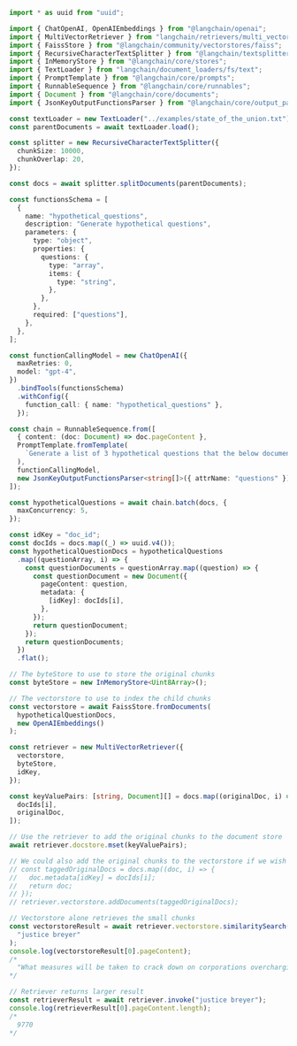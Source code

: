 ```typescript
import * as uuid from "uuid";

import { ChatOpenAI, OpenAIEmbeddings } from "@langchain/openai";
import { MultiVectorRetriever } from "langchain/retrievers/multi_vector";
import { FaissStore } from "@langchain/community/vectorstores/faiss";
import { RecursiveCharacterTextSplitter } from "@langchain/textsplitters";
import { InMemoryStore } from "@langchain/core/stores";
import { TextLoader } from "langchain/document_loaders/fs/text";
import { PromptTemplate } from "@langchain/core/prompts";
import { RunnableSequence } from "@langchain/core/runnables";
import { Document } from "@langchain/core/documents";
import { JsonKeyOutputFunctionsParser } from "@langchain/core/output_parsers/openai_functions";

const textLoader = new TextLoader("../examples/state_of_the_union.txt");
const parentDocuments = await textLoader.load();

const splitter = new RecursiveCharacterTextSplitter({
  chunkSize: 10000,
  chunkOverlap: 20,
});

const docs = await splitter.splitDocuments(parentDocuments);

const functionsSchema = [
  {
    name: "hypothetical_questions",
    description: "Generate hypothetical questions",
    parameters: {
      type: "object",
      properties: {
        questions: {
          type: "array",
          items: {
            type: "string",
          },
        },
      },
      required: ["questions"],
    },
  },
];

const functionCallingModel = new ChatOpenAI({
  maxRetries: 0,
  model: "gpt-4",
})
  .bindTools(functionsSchema)
  .withConfig({
    function_call: { name: "hypothetical_questions" },
  });

const chain = RunnableSequence.from([
  { content: (doc: Document) => doc.pageContent },
  PromptTemplate.fromTemplate(
    `Generate a list of 3 hypothetical questions that the below document could be used to answer:\n\n{content}`
  ),
  functionCallingModel,
  new JsonKeyOutputFunctionsParser<string[]>({ attrName: "questions" }),
]);

const hypotheticalQuestions = await chain.batch(docs, {
  maxConcurrency: 5,
});

const idKey = "doc_id";
const docIds = docs.map((_) => uuid.v4());
const hypotheticalQuestionDocs = hypotheticalQuestions
  .map((questionArray, i) => {
    const questionDocuments = questionArray.map((question) => {
      const questionDocument = new Document({
        pageContent: question,
        metadata: {
          [idKey]: docIds[i],
        },
      });
      return questionDocument;
    });
    return questionDocuments;
  })
  .flat();

// The byteStore to use to store the original chunks
const byteStore = new InMemoryStore<Uint8Array>();

// The vectorstore to use to index the child chunks
const vectorstore = await FaissStore.fromDocuments(
  hypotheticalQuestionDocs,
  new OpenAIEmbeddings()
);

const retriever = new MultiVectorRetriever({
  vectorstore,
  byteStore,
  idKey,
});

const keyValuePairs: [string, Document][] = docs.map((originalDoc, i) => [
  docIds[i],
  originalDoc,
]);

// Use the retriever to add the original chunks to the document store
await retriever.docstore.mset(keyValuePairs);

// We could also add the original chunks to the vectorstore if we wish
// const taggedOriginalDocs = docs.map((doc, i) => {
//   doc.metadata[idKey] = docIds[i];
//   return doc;
// });
// retriever.vectorstore.addDocuments(taggedOriginalDocs);

// Vectorstore alone retrieves the small chunks
const vectorstoreResult = await retriever.vectorstore.similaritySearch(
  "justice breyer"
);
console.log(vectorstoreResult[0].pageContent);
/*
  "What measures will be taken to crack down on corporations overcharging American businesses and consumers?"
*/

// Retriever returns larger result
const retrieverResult = await retriever.invoke("justice breyer");
console.log(retrieverResult[0].pageContent.length);
/*
  9770
*/
```
